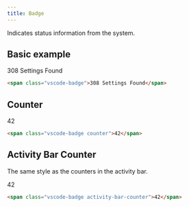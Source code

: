 ```yaml
---
title: Badge
---
```




<PageSwitcher />

Indicates status information from the system.

## Basic example

<VscodeDemo>
  <span class="vscode-badge">308 Settings Found</span>
</VscodeDemo>

```html
<span class="vscode-badge">308 Settings Found</span>
```

## Counter

<VscodeDemo>
  <span class="vscode-badge counter">42</span>
</VscodeDemo>

```html "counter"
<span class="vscode-badge counter">42</span>
```

## Activity Bar Counter

The same style as the counters in the activity bar.

<VscodeDemo>
  <span class="vscode-badge activity-bar-counter">42</span>
</VscodeDemo>

```html "activity-bar-counter"
<span class="vscode-badge activity-bar-counter">42</span>
```
